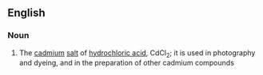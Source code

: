 ==English==

===Noun===
{{wikipedia}}
{{en-noun|head=[[cadmium]] [[chloride]]|-}}

# {{label|en|inorganic compound}} The [[cadmium]] [[salt]] of [[hydrochloric acid]], CdCl<sub>2</sub>; it is used in photography and dyeing, and in the preparation of other cadmium compounds